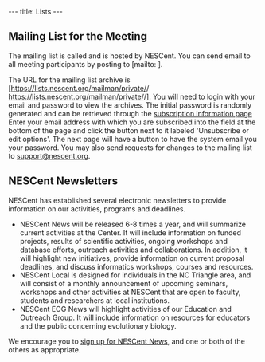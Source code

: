 ---
title: Lists
---

==Mailing List for the Meeting==

The mailing list is called {{GroupEmailName}} and is hosted by NESCent. You can send email to all meeting participants by posting to [mailto:{{GroupEmail}} {{GroupEmail}}].

The URL for the mailing list archive is  [https://lists.nescent.org/mailman/private/{{GroupEmailName}}/ https://lists.nescent.org/mailman/private/{{GroupEmailName}}/]. You will need to login with your email and password to view the archives. The initial password is randomly generated and can be retrieved through the [https://lists.nescent.org/mailman/listinfo/wg-taxondb21 subscription information page] Enter your email address with which you are subscribed into the field at the bottom of the page and click the button next to it labeled 'Unsubscribe or edit options'. The next page will have a button to have the system email you your password. You may also send requests for changes to the mailing list to [mailto:support@nescent.org support@nescent.org].

==NESCent Newsletters==

NESCent has established several electronic newsletters to provide information on our activities, programs and deadlines.

* NESCent News will be released 6-8 times a year, and will summarize current activities at the Center. It will include information on funded projects, results of scientific activities, ongoing workshops and database efforts, outreach activities and collaborations. In addition, it will highlight new initiatives, provide information on current proposal deadlines, and discuss informatics workshops, courses and resources.
* NESCent Local is designed for individuals in the NC Triangle area, and will consist of a monthly announcement of upcoming seminars, workshops and other activities at NESCent that are open to faculty, students and researchers at local institutions.
* NESCent EOG News will highlight activities of our Education and Outreach Group. It will include information on resources for educators and the public concerning evolutionary biology.

We encourage you to [http://www.nescent.org/main/contact.html sign up for NESCent News], and one or both of the others as appropriate.